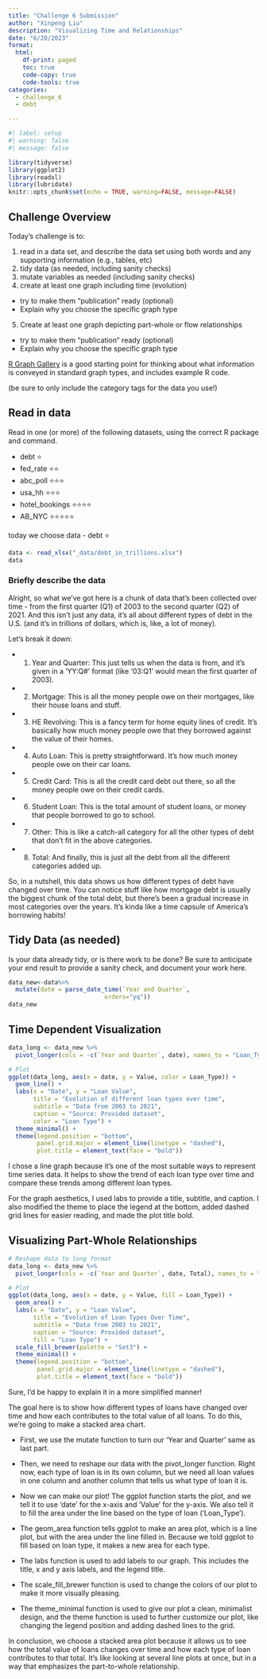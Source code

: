 ```yaml
---
title: "Challenge 6 Submission"
author: "Xinpeng Liu"
description: "Visualizing Time and Relationships"
date: "6/20/2023"
format:
  html:
    df-print: paged
    toc: true
    code-copy: true
    code-tools: true
categories:
  - challenge_6
  - debt

---
```


```r
#| label: setup
#| warning: false
#| message: false

library(tidyverse)
library(ggplot2)
library(readxl)
library(lubridate)
knitr::opts_chunk$set(echo = TRUE, warning=FALSE, message=FALSE)
```

## Challenge Overview

Today's challenge is to:

1)  read in a data set, and describe the data set using both words and any supporting information (e.g., tables, etc)
2)  tidy data (as needed, including sanity checks)
3)  mutate variables as needed (including sanity checks)
4)  create at least one graph including time (evolution)
   - try to make them "publication" ready (optional)
   - Explain why you choose the specific graph type
5)  Create at least one graph depicting part-whole or flow relationships
   - try to make them "publication" ready (optional)
   - Explain why you choose the specific graph type

[R Graph Gallery](https://r-graph-gallery.com/) is a good starting point for thinking about what information is conveyed in standard graph types, and includes example R code.

(be sure to only include the category tags for the data you use!)

## Read in data

Read in one (or more) of the following datasets, using the correct R package and command.

  - debt  ⭐
  - fed_rate ⭐⭐
  - abc_poll ⭐⭐⭐
  - usa_hh ⭐⭐⭐
  - hotel_bookings ⭐⭐⭐⭐
  - AB_NYC ⭐⭐⭐⭐⭐

   today we choose data - debt  ⭐

```r
data <- read_xlsx("_data/debt_in_trillions.xlsx")
data
```

### Briefly describe the data

Alright, so what we've got here is a chunk of data that's been collected over time - from the first quarter (Q1) of 2003 to the second quarter (Q2) of 2021. And this isn't just any data, it's all about different types of debt in the U.S. (and it's in trillions of dollars, which is, like, a lot of money).

Let's break it down:

  - 1. Year and Quarter: This just tells us when the data is from, and it's given in a 'YY:Q#' format (like '03:Q1' would mean the first quarter of 2003).

  - 2. Mortgage: This is all the money people owe on their mortgages, like their house loans and stuff.

  - 3. HE Revolving: This is a fancy term for home equity lines of credit. It's basically how much money people owe that they borrowed against the value of their homes.

  - 4. Auto Loan: This is pretty straightforward. It's how much money people owe on their car loans.

  - 5. Credit Card: This is all the credit card debt out there, so all the money people owe on their credit cards.

  - 6. Student Loan: This is the total amount of student loans, or money that people borrowed to go to school.

  - 7. Other: This is like a catch-all category for all the other types of debt that don't fit in the above categories.

  - 8. Total: And finally, this is just all the debt from all the different categories added up.

So, in a nutshell, this data shows us how different types of debt have changed over time. You can notice stuff like how mortgage debt is usually the biggest chunk of the total debt, but there's been a gradual increase in most categories over the years. It's kinda like a time capsule of America's borrowing habits!

## Tidy Data (as needed)

Is your data already tidy, or is there work to be done? Be sure to anticipate your end result to provide a sanity check, and document your work here.

```r
data_new<-data%>%
  mutate(date = parse_date_time(`Year and Quarter`, 
                           orders="yq"))
data_new
```


## Time Dependent Visualization

```r
data_long <- data_new %>%
  pivot_longer(cols = -c(`Year and Quarter`, date), names_to = "Loan_Type", values_to = "Value")

# Plot
ggplot(data_long, aes(x = date, y = Value, color = Loan_Type)) +
  geom_line() +
  labs(x = "Date", y = "Loan Value", 
       title = "Evolution of different loan types over time",
       subtitle = "Data from 2003 to 2021",
       caption = "Source: Provided dataset",
       color = "Loan Type") +
  theme_minimal() +
  theme(legend.position = "bottom",
        panel.grid.major = element_line(linetype = "dashed"),
        plot.title = element_text(face = "bold"))

```

I chose a line graph because it's one of the most suitable ways to represent time series data. It helps to show the trend of each loan type over time and compare these trends among different loan types.

For the graph aesthetics, I used labs to provide a title, subtitle, and caption. I also modified the theme to place the legend at the bottom, added dashed grid lines for easier reading, and made the plot title bold.

## Visualizing Part-Whole Relationships

```r
# Reshape data to long format
data_long <- data_new %>%
  pivot_longer(cols = -c(`Year and Quarter`, date, Total), names_to = "Loan_Type", values_to = "Value")

# Plot
ggplot(data_long, aes(x = date, y = Value, fill = Loan_Type)) +
  geom_area() +
  labs(x = "Date", y = "Loan Value", 
       title = "Evolution of Loan Types Over Time",
       subtitle = "Data from 2003 to 2021",
       caption = "Source: Provided dataset",
       fill = "Loan Type") +
  scale_fill_brewer(palette = "Set3") +
  theme_minimal() +
  theme(legend.position = "bottom",
        panel.grid.major = element_line(linetype = "dashed"),
        plot.title = element_text(face = "bold"))
```

Sure, I'd be happy to explain it in a more simplified manner!

The goal here is to show how different types of loans have changed over time and how each contributes to the total value of all loans. To do this, we're going to make a stacked area chart.

  - First, we use the mutate function to turn our 'Year and Quarter'  same as last part.

  - Then, we need to reshape our data with the pivot_longer function. Right now, each type of loan is in its own column, but we need all loan values in one column and another column that tells us what type of loan it is.

  - Now we can make our plot! The ggplot function starts the plot, and we tell it to use 'date' for the x-axis and 'Value' for the y-axis. We also tell it to fill the area under the line based on the type of loan ('Loan_Type').

  - The geom_area function tells ggplot to make an area plot, which is a line plot, but with the area under the line filled in. Because we told ggplot to fill based on loan type, it makes a new area for each type.

  - The labs function is used to add labels to our graph. This includes the title, x and y axis labels, and the legend title.

  - The scale_fill_brewer function is used to change the colors of our plot to make it more visually pleasing.

  - The theme_minimal function is used to give our plot a clean, minimalist design, and the theme function is used to further customize our plot, like changing the legend position and adding dashed lines to the grid.

In conclusion, we choose a stacked area plot because it allows us to see how the total value of loans changes over time and how each type of loan contributes to that total. It's like looking at several line plots at once, but in a way that emphasizes the part-to-whole relationship.